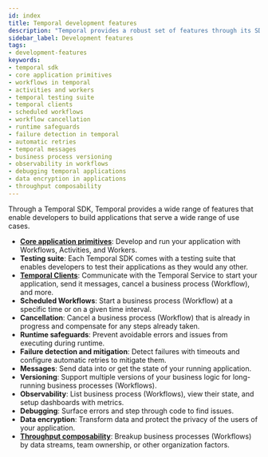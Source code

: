 ```yaml
---
id: index
title: Temporal development features
description: "Temporal provides a robust set of features through its SDK, enabling developers to build scalable and reliable applications. Core primitives include workflows, activities, workers, testing, and scheduled workflows, with additional capabilities for cancellation, runtime safeguards, failure detection, messaging, versioning, observability, debugging, and data encryption."
sidebar_label: Development features
tags:
- development-features
keywords:
- temporal sdk
- core application primitives
- workflows in temporal
- activities and workers
- temporal testing suite
- temporal clients
- scheduled workflows
- workflow cancellation
- runtime safeguards
- failure detection in temporal
- automatic retries
- temporal messages
- business process versioning
- observability in workflows
- debugging temporal applications
- data encryption in applications
- throughput composability
---
```


Through a Temporal SDK, Temporal provides a wide range of features that enable developers to build applications that serve a wide range of use cases.

- **[Core application primitives](/evaluate/development-features/core-application)**: Develop and run your application with Workflows, Activities, and Workers.
- **Testing suite**: Each Temporal SDK comes with a testing suite that enables developers to test their applications as they would any other.
- **[Temporal Clients](/evaluate/development-features/temporal-client)**: Communicate with the Temporal Service to start your application, send it messages, cancel a business process (Workflow), and more.
- **Scheduled Workflows**: Start a business process (Workflow) at a specific time or on a given time interval.
- **Cancellation**: Cancel a business process (Workflow) that is already in progress and compensate for any steps already taken.
- **Runtime safeguards**: Prevent avoidable errors and issues from executing during runtime.
- **Failure detection and mitigation**: Detect failures with timeouts and configure automatic retries to mitigate them.
- **Messages**: Send data into or get the state of your running application.
- **Versioning**: Support multiple versions of your business logic for long-running business processes (Workflows).
- **Observability**: List business process (Workflows), view their state, and setup dashboards with metrics.
- **Debugging**: Surface errors and step through code to find issues.
- **Data encryption**: Transform data and protect the privacy of the users of your application.
- **[Throughput composability](/evaluate/development-features/throughput-composability)**: Breakup business processes (Workflows) by data streams, team ownership, or other organization factors.
